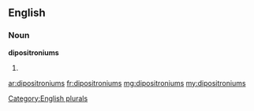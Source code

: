 ==English==

===Noun===
'''dipositroniums'''

# {{plural of|dipositronium}}

[[Category:English plurals]]

[[ar:dipositroniums]]
[[fr:dipositroniums]]
[[mg:dipositroniums]]
[[my:dipositroniums]]